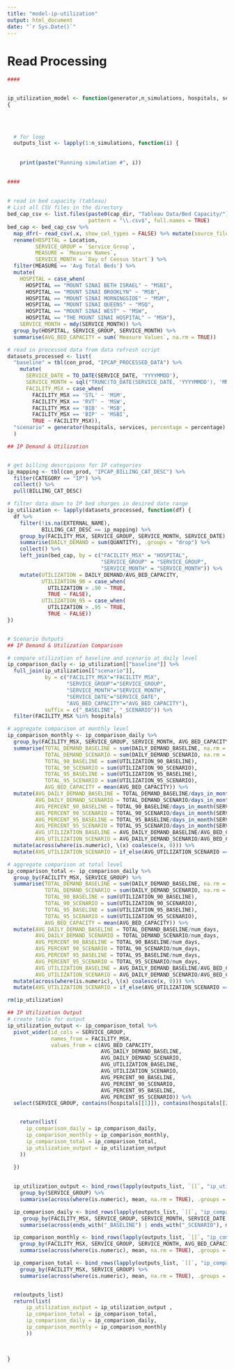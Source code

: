 ```yaml
---
title: "model-ip-utilization"
output: html_document
date: "`r Sys.Date()`"
---
```





# Read Processing
```r
####


ip_utilization_model <- function(generator,n_simulations, hospitals, services, percentage = 0.9)
{
  

  
  
  # for loop
  outputs_list <- lapply(1:n_simulations, function(i) {
    
    
    print(paste("Running simulation #", i))

    
####
    
    
# read in bed capacity (tableau)
# List all CSV files in the directory
bed_cap_csv <- list.files(paste0(cap_dir, "Tableau Data/Bed Capacity/"),
                          pattern = "\\.csv$", full.names = TRUE)
bed_cap <- bed_cap_csv %>%
  map_dfr(~ read_csv(.x, show_col_types = FALSE) %>% mutate(source_file = basename(.x))) %>%
  rename(HOSPITAL = Location,
         SERVICE_GROUP = `Service Group`,
         MEASURE = `Measure Names`,
         SERVICE_MONTH = `Day of Census Start`) %>%
  filter(MEASURE == 'Avg Total Beds') %>%
  mutate(
    HOSPITAL = case_when(
      HOSPITAL == "MOUNT SINAI BETH ISRAEL" ~ "MSBI",
      HOSPITAL == "MOUNT SINAI BROOKLYN" ~ "MSB",
      HOSPITAL == "MOUNT SINAI MORNINGSIDE" ~ "MSM",
      HOSPITAL == "MOUNT SINAI QUEENS" ~ "MSQ",
      HOSPITAL == "MOUNT SINAI WEST" ~ "MSW",
      HOSPITAL == "THE MOUNT SINAI HOSPITAL" ~ "MSH"),
    SERVICE_MONTH = mdy(SERVICE_MONTH)) %>%
  group_by(HOSPITAL, SERVICE_GROUP, SERVICE_MONTH) %>%
  summarise(AVG_BED_CAPACITY = sum(`Measure Values`, na.rm = TRUE))

# read in processed data from data refresh script
datasets_processed <- list(
  "baseline" = tbl(con_prod, "IPCAP_PROCESSED_DATA") %>%
    mutate(
      SERVICE_DATE = TO_DATE(SERVICE_DATE, 'YYYYMMDD'),
      SERVICE_MONTH = sql("TRUNC(TO_DATE(SERVICE_DATE, 'YYYYMMDD'), 'MM')"),
      FACILITY_MSX = case_when(
        FACILITY_MSX == 'STL' ~ 'MSM',
        FACILITY_MSX == 'RVT' ~ 'MSW',
        FACILITY_MSX == 'BIB' ~ 'MSB',
        FACILITY_MSX == 'BIP' ~ 'MSBI',
        TRUE ~ FACILITY_MSX)),
  "scenario" = generator(hospitals, services, percentage = percentage)
  )

## IP Demand & Utilization


# get billing descripions for IP categories
ip_mapping <- tbl(con_prod, "IPCAP_BILLING_CAT_DESC") %>%
  filter(CATEGORY == "IP") %>%
  collect() %>%
  pull(BILLING_CAT_DESC)

# filter data down to IP bed charges in desired date range
ip_utilization <- lapply(datasets_processed, function(df) {
  df %>%
    filter(!is.na(EXTERNAL_NAME),
           BILLING_CAT_DESC == ip_mapping) %>%
    group_by(FACILITY_MSX, SERVICE_GROUP, SERVICE_MONTH, SERVICE_DATE) %>%
    summarise(DAILY_DEMAND = sum(QUANTITY), .groups = "drop") %>%
    collect() %>%
    left_join(bed_cap, by = c("FACILITY_MSX" = "HOSPITAL", 
                              "SERVICE_GROUP" = "SERVICE_GROUP",
                              "SERVICE_MONTH" = "SERVICE_MONTH")) %>%
    mutate(UTILIZATION = DAILY_DEMAND/AVG_BED_CAPACITY,
           UTILIZATION_90 = case_when(
             UTILIZATION > .90 ~ TRUE,
             TRUE ~ FALSE),
           UTILIZATION_95 = case_when(
             UTILIZATION > .95 ~ TRUE,
             TRUE ~ FALSE))
})


# Scenario Outputs
## IP Demand & Utilization Comparison

# compare utilization of baseline and scenario at daily level
ip_comparison_daily <- ip_utilization[["baseline"]] %>%
  full_join(ip_utilization[["scenario"]],
            by = c("FACILITY_MSX"="FACILITY_MSX",
                   "SERVICE_GROUP"="SERVICE_GROUP",
                   "SERVICE_MONTH"="SERVICE_MONTH",
                   "SERVICE_DATE"="SERVICE_DATE",
                   "AVG_BED_CAPACITY"="AVG_BED_CAPACITY"),
            suffix = c("_BASELINE", "_SCENARIO")) %>%
  filter(FACILITY_MSX %in% hospitals)

# aggregate comparison at monthly level
ip_comparison_monthly <- ip_comparison_daily %>%
  group_by(FACILITY_MSX, SERVICE_GROUP, SERVICE_MONTH, AVG_BED_CAPACITY) %>%
  summarise(TOTAL_DEMAND_BASELINE = sum(DAILY_DEMAND_BASELINE, na.rm = TRUE),
            TOTAL_DEMAND_SCENARIO = sum(DAILY_DEMAND_SCENARIO, na.rm = TRUE),
            TOTAL_90_BASELINE = sum(UTILIZATION_90_BASELINE),
            TOTAL_90_SCENARIO = sum(UTILIZATION_90_SCENARIO),
            TOTAL_95_BASELINE = sum(UTILIZATION_95_BASELINE),
            TOTAL_95_SCENARIO = sum(UTILIZATION_95_SCENARIO),
            AVG_BED_CAPACITY = mean(AVG_BED_CAPACITY)) %>%
  mutate(AVG_DAILY_DEMAND_BASELINE = TOTAL_DEMAND_BASELINE/days_in_month(SERVICE_MONTH),
         AVG_DAILY_DEMAND_SCENARIO = TOTAL_DEMAND_SCENARIO/days_in_month(SERVICE_MONTH),
         AVG_PERCENT_90_BASELINE = TOTAL_90_BASELINE/days_in_month(SERVICE_MONTH),
         AVG_PERCENT_90_SCENARIO = TOTAL_90_SCENARIO/days_in_month(SERVICE_MONTH),
         AVG_PERCENT_95_BASELINE = TOTAL_95_BASELINE/days_in_month(SERVICE_MONTH),
         AVG_PERCENT_95_SCENARIO = TOTAL_95_SCENARIO/days_in_month(SERVICE_MONTH),
         AVG_UTILIZATION_BASELINE = AVG_DAILY_DEMAND_BASELINE/AVG_BED_CAPACITY,
         AVG_UTILIZATION_SCENARIO = AVG_DAILY_DEMAND_SCENARIO/AVG_BED_CAPACITY) %>%
  mutate(across(where(is.numeric), \(x) coalesce(x, 0))) %>%
  mutate(AVG_UTILIZATION_SCENARIO = if_else(AVG_UTILIZATION_SCENARIO == 0, Inf, AVG_UTILIZATION_SCENARIO))

# aggregate comparison at total level
ip_comparison_total <- ip_comparison_daily %>%
  group_by(FACILITY_MSX, SERVICE_GROUP) %>% 
  summarise(TOTAL_DEMAND_BASELINE = sum(DAILY_DEMAND_BASELINE, na.rm = TRUE),
            TOTAL_DEMAND_SCENARIO = sum(DAILY_DEMAND_SCENARIO, na.rm = TRUE),
            TOTAL_90_BASELINE = sum(UTILIZATION_90_BASELINE),
            TOTAL_90_SCENARIO = sum(UTILIZATION_90_SCENARIO),
            TOTAL_95_BASELINE = sum(UTILIZATION_95_BASELINE),
            TOTAL_95_SCENARIO = sum(UTILIZATION_95_SCENARIO),
            AVG_BED_CAPACITY = mean(AVG_BED_CAPACITY)) %>%
  mutate(AVG_DAILY_DEMAND_BASELINE = TOTAL_DEMAND_BASELINE/num_days,
         AVG_DAILY_DEMAND_SCENARIO = TOTAL_DEMAND_SCENARIO/num_days,
         AVG_PERCENT_90_BASELINE = TOTAL_90_BASELINE/num_days,
         AVG_PERCENT_90_SCENARIO = TOTAL_90_SCENARIO/num_days,
         AVG_PERCENT_95_BASELINE = TOTAL_95_BASELINE/num_days,
         AVG_PERCENT_95_SCENARIO = TOTAL_95_SCENARIO/num_days,
         AVG_UTILIZATION_BASELINE = AVG_DAILY_DEMAND_BASELINE/AVG_BED_CAPACITY,
         AVG_UTILIZATION_SCENARIO = AVG_DAILY_DEMAND_SCENARIO/AVG_BED_CAPACITY) %>%
  mutate(across(where(is.numeric), \(x) coalesce(x, 0))) %>%
  mutate(AVG_UTILIZATION_SCENARIO = if_else(AVG_UTILIZATION_SCENARIO == 0, Inf, AVG_UTILIZATION_SCENARIO))

rm(ip_utilization)

## IP Utilization Output
# create table for output
ip_utilization_output <- ip_comparison_total %>%
  pivot_wider(id_cols = SERVICE_GROUP,
              names_from = FACILITY_MSX,
              values_from = c(AVG_BED_CAPACITY,
                              AVG_DAILY_DEMAND_BASELINE,
                              AVG_DAILY_DEMAND_SCENARIO,
                              AVG_UTILIZATION_BASELINE,
                              AVG_UTILIZATION_SCENARIO,
                              AVG_PERCENT_90_BASELINE,
                              AVG_PERCENT_90_SCENARIO,
                              AVG_PERCENT_95_BASELINE,
                              AVG_PERCENT_95_SCENARIO)) %>%
  select(SERVICE_GROUP, contains(hospitals[[1]]), contains(hospitals[[2]]))  


    return(list(
      ip_comparison_daily = ip_comparison_daily,
      ip_comparison_monthly = ip_comparison_monthly,
      ip_comparison_total = ip_comparison_total,
      ip_utilization_output = ip_utilization_output
    ))
    
  })
  

  ip_utilization_output <- bind_rows(lapply(outputs_list, `[[`, "ip_utilization_output"))  %>%
    group_by(SERVICE_GROUP) %>%
    summarise(across(where(is.numeric), mean, na.rm = TRUE), .groups = "drop")

  ip_comparison_daily <- bind_rows(lapply(outputs_list, `[[`, "ip_comparison_daily")) %>%
     group_by(FACILITY_MSX, SERVICE_GROUP, SERVICE_MONTH, SERVICE_DATE, AVG_BED_CAPACITY) %>%
    summarise(across(ends_with("_BASELINE") | ends_with("_SCENARIO"), mean, na.rm = TRUE), .groups = "drop")

  ip_comparison_monthly <- bind_rows(lapply(outputs_list, `[[`, "ip_comparison_monthly")) %>%
    group_by(FACILITY_MSX, SERVICE_GROUP, SERVICE_MONTH, AVG_BED_CAPACITY) %>%
    summarise(across(where(is.numeric), mean, na.rm = TRUE), .groups = "drop")

  ip_comparison_total <- bind_rows(lapply(outputs_list, `[[`, "ip_comparison_total")) %>%
    group_by(FACILITY_MSX, SERVICE_GROUP) %>%
    summarise(across(where(is.numeric), mean, na.rm = TRUE), .groups = "drop")


  rm(outputs_list)
  return(list(
      ip_utilization_output = ip_utilization_output ,
      ip_comparison_total = ip_comparison_total,
      ip_comparison_daily = ip_comparison_daily,
      ip_comparison_monthly = ip_comparison_monthly
      ))
  
  

}
```